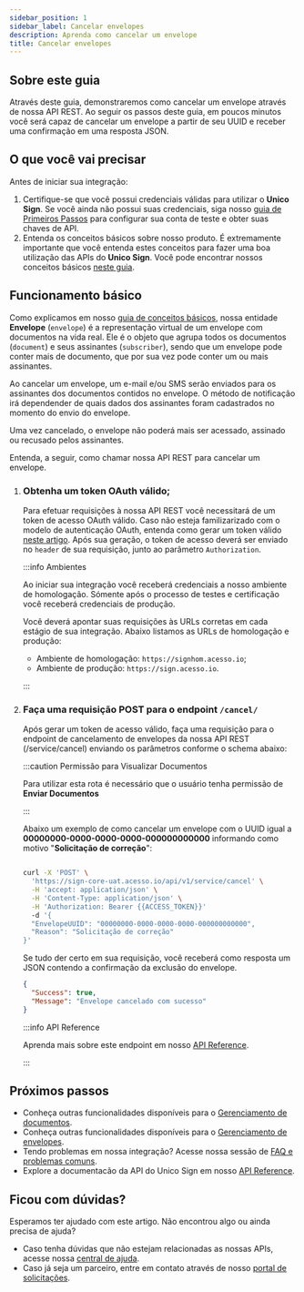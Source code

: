 ```yaml
---
sidebar_position: 1
sidebar_label: Cancelar envelopes
description: Aprenda como cancelar um envelope
title: Cancelar envelopes
---
```


## Sobre este guia

Através deste guia, demonstraremos como cancelar um envelope através de nossa API REST. Ao seguir os passos deste guia, em poucos minutos você será capaz de cancelar um envelope a partir de seu UUID e receber uma confirmação em uma resposta JSON.

## O que você vai precisar

Antes de iniciar sua integração:

1. Certifique-se que você possui credenciais válidas para utilizar o **Unico Sign**. Se você ainda não possui suas credenciais, siga nosso [guia de Primeiros Passos](#) para configurar sua conta de teste e obter suas chaves de API.
2. Entenda os conceitos básicos sobre nosso produto. É extremamente importante que você entenda estes conceitos para fazer uma boa utilização das APIs do **Unico Sign**. Você pode encontrar nossos conceitos básicos [neste guia](#).

## Funcionamento básico

Como explicamos em nosso [guia de conceitos básicos](#), nossa entidade **Envelope** (`envelope`) é a representação virtual de um envelope com documentos na vida real. Ele é o objeto que agrupa todos os documentos (`document`) e seus assinantes (`subscriber`), sendo que um envelope pode conter mais de documento, que por sua vez pode conter um ou mais assinantes.

Ao cancelar um envelope, um e-mail e/ou SMS serão enviados para os assinantes dos documentos contidos no envelope. O método de notificação irá dependender de quais dados dos assinantes foram cadastrados no momento do envio do envelope.

Uma vez cancelado, o envelope não poderá mais ser acessado, assinado ou recusado pelos assinantes.




Entenda, a seguir, como chamar nossa API REST para cancelar um envelope.


<Steps headingDepth={3}>
<ol>

<li>

### Obtenha um token OAuth válido;

Para efetuar requisições à nossa API REST você necessitará de um token de acesso OAuth válido. Caso não esteja familizarizado com o modelo de autenticação OAuth, entenda como gerar um token válido [neste artigo](#). Após sua geração, o token de acesso deverá ser enviado no `header` de sua requisição, junto ao parâmetro `Authorization`.

:::info Ambientes

Ao iniciar sua integração você receberá credenciais a nosso ambiente de homologação. Sómente após o processo de testes e certificação você receberá credenciais de produção.

Você deverá apontar suas requisições às URLs corretas em cada estágio de sua integração. Abaixo listamos as URLs de homologação e produção:

- Ambiente de homologação: `https://signhom.acesso.io`;
- Ambiente de produção: `https://sign.acesso.io`.

:::

</li>

<li>

### Faça uma requisição POST para o endpoint `/cancel/`


Após gerar um token de acesso válido, faça uma requisição para o endpoint de cancelamento de envelopes da nossa API REST (<HttpMethod method="POST">/service/cancel</HttpMethod>) enviando os parâmetros conforme o schema abaixo:


<ApiSchema pointer="#/components/schemas/CancelEnvelopeRequest" />

:::caution Permissão para Visualizar Documentos

Para utilizar esta rota é necessário que o usuário tenha permissão de **Enviar Documentos**

:::

Abaixo um exemplo de como cancelar um envelope com o UUID igual a **00000000-0000-0000-0000-000000000000** informando como motivo "**Solicitação de correção**":

```bash

curl -X 'POST' \
  'https://sign-core-uat.acesso.io/api/v1/service/cancel' \
  -H 'accept: application/json' \
  -H 'Content-Type: application/json' \
  -H 'Authorization: Bearer {{ACCESS_TOKEN}}'
  -d '{
  "EnvelopeUUID": "00000000-0000-0000-0000-000000000000",
  "Reason": "Solicitação de correção"
}'
```

Se tudo der certo em sua requisição, você receberá como resposta um JSON contendo a confirmação da exclusão do envelope.

```json
{
  "Success": true,
  "Message": "Envelope cancelado com sucesso"
}
```

:::info API Reference

Aprenda mais sobre este endpoint em nosso [API Reference](#).

:::

</li>
</ol>
</Steps>

## Próximos passos

- Conheça outras funcionalidades disponíveis para o [Gerenciamento de documentos](/docs/category/gerenciando-documentos).
- Conheça outras funcionalidades disponíveis para o [Gerenciamento de envelopes](/docs/category/gerenciando-envelopes).
- Tendo problemas em nossa integração? Acesse nossa sessão de [FAQ e problemas comuns](/FAQ).
- Explore a documentacão da API do Unico Sign em nosso [API Reference](#).

## Ficou com dúvidas?

Esperamos ter ajudado com este artigo. Não encontrou algo ou ainda precisa de ajuda? 

- Caso tenha dúvidas que não estejam relacionadas as nossas APIs, acesse nossa [central de ajuda](https://ajuda.unico.io/hc/pt-br/categories/360003086372-Unico-Sign).
- Caso já seja um parceiro, entre em contato através de nosso [portal de solicitações](https://ajuda.unico.io/hc/pt-br/requests/new).